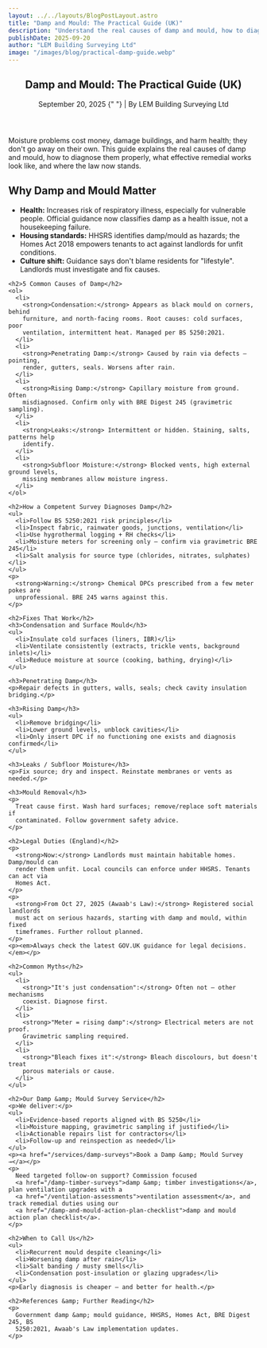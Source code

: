 ```yaml
---
layout: ../../layouts/BlogPostLayout.astro
title: "Damp and Mould: The Practical Guide (UK)"
description: "Understand the real causes of damp and mould, how to diagnose them effectively, legal responsibilities, and what fixes actually work."
publishDate: 2025-09-20
author: "LEM Building Surveying Ltd"
image: "/images/blog/practical-damp-guide.webp"
---
```


<article itemscope itemtype="https://schema.org/Article">
  <header>
    <h1 itemprop="headline">Damp and Mould: The Practical Guide (UK)</h1>
    <p>
      <time datetime="2025-09-20" itemprop="datePublished">September 20, 2025</time>
      {" "} | By <span itemprop="author">LEM Building Surveying Ltd</span>
    </p>
  </header>

  <section itemprop="articleBody">
    <p>
      Moisture problems cost money, damage buildings, and harm health; they don't go
      away on their own. This guide explains the real causes of damp and mould, how
      to diagnose them properly, what effective remedial works look like, and where
      the law now stands.
    </p>
    <h2>Why Damp and Mould Matter</h2>
    <ul>
      <li>
        <strong>Health:</strong> Increases risk of respiratory illness, especially for
        vulnerable people. Official guidance now classifies damp as a health issue,
        not a housekeeping failure.
      </li>
      <li>
        <strong>Housing standards:</strong> HHSRS identifies damp/mould as hazards; the
        Homes Act 2018 empowers tenants to act against landlords for unfit
        conditions.
      </li>
      <li>
        <strong>Culture shift:</strong> Guidance says don't blame residents for
        "lifestyle". Landlords must investigate and fix causes.
      </li>
    </ul>

    <h2>5 Common Causes of Damp</h2>
    <ol>
      <li>
        <strong>Condensation:</strong> Appears as black mould on corners, behind
        furniture, and north-facing rooms. Root causes: cold surfaces, poor
        ventilation, intermittent heat. Managed per BS 5250:2021.
      </li>
      <li>
        <strong>Penetrating Damp:</strong> Caused by rain via defects — pointing,
        render, gutters, seals. Worsens after rain.
      </li>
      <li>
        <strong>Rising Damp:</strong> Capillary moisture from ground. Often
        misdiagnosed. Confirm only with BRE Digest 245 (gravimetric sampling).
      </li>
      <li>
        <strong>Leaks:</strong> Intermittent or hidden. Staining, salts, patterns help
        identify.
      </li>
      <li>
        <strong>Subfloor Moisture:</strong> Blocked vents, high external ground levels,
        missing membranes allow moisture ingress.
      </li>
    </ol>

    <h2>How a Competent Survey Diagnoses Damp</h2>
    <ul>
      <li>Follow BS 5250:2021 risk principles</li>
      <li>Inspect fabric, rainwater goods, junctions, ventilation</li>
      <li>Use hygrothermal logging + RH checks</li>
      <li>Moisture meters for screening only — confirm via gravimetric BRE 245</li>
      <li>Salt analysis for source type (chlorides, nitrates, sulphates)</li>
    </ul>
    <p>
      <strong>Warning:</strong> Chemical DPCs prescribed from a few meter pokes are
      unprofessional. BRE 245 warns against this.
    </p>

    <h2>Fixes That Work</h2>
    <h3>Condensation and Surface Mould</h3>
    <ul>
      <li>Insulate cold surfaces (liners, IBR)</li>
      <li>Ventilate consistently (extracts, trickle vents, background inlets)</li>
      <li>Reduce moisture at source (cooking, bathing, drying)</li>
    </ul>

    <h3>Penetrating Damp</h3>
    <p>Repair defects in gutters, walls, seals; check cavity insulation bridging.</p>

    <h3>Rising Damp</h3>
    <ul>
      <li>Remove bridging</li>
      <li>Lower ground levels, unblock cavities</li>
      <li>Only insert DPC if no functioning one exists and diagnosis confirmed</li>
    </ul>

    <h3>Leaks / Subfloor Moisture</h3>
    <p>Fix source; dry and inspect. Reinstate membranes or vents as needed.</p>

    <h3>Mould Removal</h3>
    <p>
      Treat cause first. Wash hard surfaces; remove/replace soft materials if
      contaminated. Follow government safety advice.
    </p>

    <h2>Legal Duties (England)</h2>
    <p>
      <strong>Now:</strong> Landlords must maintain habitable homes. Damp/mould can
      render them unfit. Local councils can enforce under HHSRS. Tenants can act via
      Homes Act.
    </p>
    <p>
      <strong>From Oct 27, 2025 (Awaab's Law):</strong> Registered social landlords
      must act on serious hazards, starting with damp and mould, within fixed
      timeframes. Further rollout planned.
    </p>
    <p><em>Always check the latest GOV.UK guidance for legal decisions.</em></p>

    <h2>Common Myths</h2>
    <ul>
      <li>
        <strong>"It's just condensation":</strong> Often not — other mechanisms
        coexist. Diagnose first.
      </li>
      <li>
        <strong>"Meter = rising damp":</strong> Electrical meters are not proof.
        Gravimetric sampling required.
      </li>
      <li>
        <strong>"Bleach fixes it":</strong> Bleach discolours, but doesn't treat
        porous materials or cause.
      </li>
    </ul>

    <h2>Our Damp &amp; Mould Survey Service</h2>
    <p>We deliver:</p>
    <ul>
      <li>Evidence-based reports aligned with BS 5250</li>
      <li>Moisture mapping, gravimetric sampling if justified</li>
      <li>Actionable repairs list for contractors</li>
      <li>Follow-up and reinspection as needed</li>
    </ul>
    <p><a href="/services/damp-surveys">Book a Damp &amp; Mould Survey →</a></p>
    <p>
      Need targeted follow-on support? Commission focused
      <a href="/damp-timber-surveys">damp &amp; timber investigations</a>, plan ventilation upgrades with a
      <a href="/ventilation-assessments">ventilation assessment</a>, and track remedial duties using our
      <a href="/damp-and-mould-action-plan-checklist">damp and mould action plan checklist</a>.
    </p>

    <h2>When to Call Us</h2>
    <ul>
      <li>Recurrent mould despite cleaning</li>
      <li>Worsening damp after rain</li>
      <li>Salt banding / musty smells</li>
      <li>Condensation post-insulation or glazing upgrades</li>
    </ul>
    <p>Early diagnosis is cheaper — and better for health.</p>

    <h2>References &amp; Further Reading</h2>
    <p>
      Government damp &amp; mould guidance, HHSRS, Homes Act, BRE Digest 245, BS
      5250:2021, Awaab's Law implementation updates.
    </p>
  </section>

  <script type="application/ld+json">
    {JSON.stringify({
      "@context": "https://schema.org",
      "@type": "BlogPosting",
      mainEntityOfPage: {
        "@type": "WebPage",
        "@id": "https://www.lembuildingsurveying.co.uk/blog/damp-mould-practical-guide",
      },
      headline: "Damp and Mould: The Practical Guide (UK)",
      description:
        "Understand the real causes of damp and mould, how to diagnose them effectively, legal responsibilities, and what fixes actually work.",
      image:
        "https://www.lembuildingsurveying.co.uk/images/blog/practical-damp-guide.webp",
      author: { "@type": "Organization", name: "LEM Building Surveying Ltd" },
      publisher: { "@type": "Organization", name: "LEM Building Surveying Ltd" },
      datePublished: "2025-09-20",
      dateModified: "2025-09-20",
    })}
  </script>
</article>
